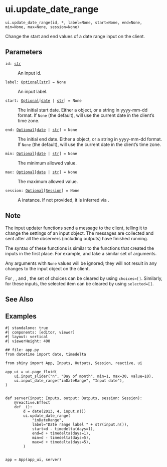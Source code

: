 # ui.update_date_range { #shiny.ui.update_date_range }

`ui.update_date_range(id, *, label=None, start=None, end=None, min=None, max=None, session=None)`

Change the start and end values of a date range input on the client.

## Parameters

<code><span class="parameter-name">id</span><span class="parameter-annotation-sep">:</span> <span class="parameter-annotation">[str](`str`)</span></code>

:   An input id.

<code><span class="parameter-name">label</span><span class="parameter-annotation-sep">:</span> <span class="parameter-annotation">[Optional](`typing.Optional`)\[[str](`str`)\]</span> <span class="parameter-default-sep">=</span> <span class="parameter-default">None</span></code>

:   An input label.

<code><span class="parameter-name">start</span><span class="parameter-annotation-sep">:</span> <span class="parameter-annotation">[Optional](`typing.Optional`)\[[date](`datetime.date`) \| [str](`str`)\]</span> <span class="parameter-default-sep">=</span> <span class="parameter-default">None</span></code>

:   The initial start date. Either a [](:class:`~datetime.date`) object, or a string in
    yyyy-mm-dd format. If ``None`` (the default), will use the current date in the
    client's time zone.

<code><span class="parameter-name">end</span><span class="parameter-annotation-sep">:</span> <span class="parameter-annotation">[Optional](`typing.Optional`)\[[date](`datetime.date`) \| [str](`str`)\]</span> <span class="parameter-default-sep">=</span> <span class="parameter-default">None</span></code>

:   The initial end date. Either a [](:class:`~datetime.date`) object, or a string in
    yyyy-mm-dd format. If ``None`` (the default), will use the current date in the
    client's time zone.

<code><span class="parameter-name">min</span><span class="parameter-annotation-sep">:</span> <span class="parameter-annotation">[Optional](`typing.Optional`)\[[date](`datetime.date`) \| [str](`str`)\]</span> <span class="parameter-default-sep">=</span> <span class="parameter-default">None</span></code>

:   The minimum allowed value.

<code><span class="parameter-name">max</span><span class="parameter-annotation-sep">:</span> <span class="parameter-annotation">[Optional](`typing.Optional`)\[[date](`datetime.date`) \| [str](`str`)\]</span> <span class="parameter-default-sep">=</span> <span class="parameter-default">None</span></code>

:   The maximum allowed value.

<code><span class="parameter-name">session</span><span class="parameter-annotation-sep">:</span> <span class="parameter-annotation">[Optional](`typing.Optional`)\[[Session](`shiny.session.Session`)\]</span> <span class="parameter-default-sep">=</span> <span class="parameter-default">None</span></code>

:   A [](:class:`~shiny.Session`) instance. If not provided, it is inferred via
    [](:func:`~shiny.session.get_current_session`).

## Note


The input updater functions send a message to the client, telling it to change the
settings of an input object. The messages are collected and sent after all the
observers (including outputs) have finished running.

The syntax of these functions is similar to the functions that created the inputs in
the first place. For example, [](:func:`~shiny.ui.input_numeric`) and
[](:func:`~shiny.ui.update_numeric`) take a similar set of arguments.

Any arguments with ``None`` values will be ignored; they will not result in any
changes to the input object on the client.

For [](:func:`~update_radio_buttons`), [](:func:`~update_checkbox_group`), and
[](:func:`~update_select`), the set of choices can be cleared by using ``choices=[]``.
Similarly, for these inputs, the selected item can be cleared by using
`selected=[]`.




## See Also

[](:func:`~shiny.ui.input_date_range`)

## Examples

```shinylive-python
#| standalone: true
#| components: [editor, viewer]
#| layout: vertical
#| viewerHeight: 400

## file: app.py
from datetime import date, timedelta

from shiny import App, Inputs, Outputs, Session, reactive, ui

app_ui = ui.page_fluid(
    ui.input_slider("n", "Day of month", min=1, max=30, value=10),
    ui.input_date_range("inDateRange", "Input date"),
)


def server(input: Inputs, output: Outputs, session: Session):
    @reactive.Effect
    def _():
        d = date(2013, 4, input.n())
        ui.update_date_range(
            "inDateRange",
            label="Date range label " + str(input.n()),
            start=d - timedelta(days=1),
            end=d + timedelta(days=1),
            min=d - timedelta(days=5),
            max=d + timedelta(days=5),
        )


app = App(app_ui, server)
```